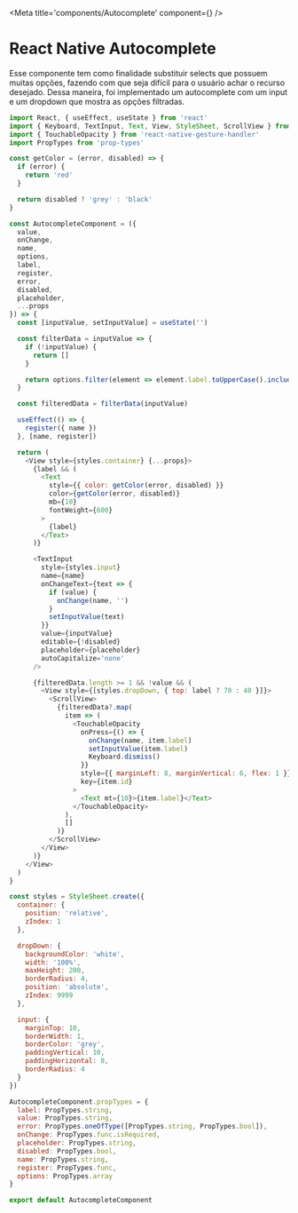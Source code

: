 
<Meta title='components/Autocomplete' component={<Autocomplete/>} />

# React Native Autocomplete

Esse componente tem como finalidade substituir selects que possuem muitas opções, fazendo com que seja difícil para o usuário achar o recurso desejado. Dessa maneira, foi implementado um autocomplete com um input e um dropdown que mostra as opções filtradas.

```js
import React, { useEffect, useState } from 'react'
import { Keyboard, TextInput, Text, View, StyleSheet, ScrollView } from 'react-native'
import { TouchableOpacity } from 'react-native-gesture-handler'
import PropTypes from 'prop-types'

const getColor = (error, disabled) => {
  if (error) {
    return 'red'
  }

  return disabled ? 'grey' : 'black'
}

const AutocompleteComponent = ({
  value,
  onChange,
  name,
  options,
  label,
  register,
  error,
  disabled,
  placeholder,
  ...props
}) => {
  const [inputValue, setInputValue] = useState('')

  const filterData = inputValue => {
    if (!inputValue) {
      return []
    }

    return options.filter(element => element.label.toUpperCase().includes(inputValue.toUpperCase()))
  }

  const filteredData = filterData(inputValue)

  useEffect(() => {
    register({ name })
  }, [name, register])

  return (
    <View style={styles.container} {...props}>
      {label && (
        <Text
          style={{ color: getColor(error, disabled) }}
          color={getColor(error, disabled)}
          mb={10}
          fontWeight={600}
        >
          {label}
        </Text>
      )}

      <TextInput
        style={styles.input}
        name={name}
        onChangeText={text => {
          if (value) {
            onChange(name, '')
          }
          setInputValue(text)
        }}
        value={inputValue}
        editable={!disabled}
        placeholder={placeholder}
        autoCapitalize='none'
      />

      {filteredData.length >= 1 && !value && (
        <View style={[styles.dropDown, { top: label ? 70 : 40 }]}>
          <ScrollView>
            {filteredData?.map(
              item => (
                <TouchableOpacity
                  onPress={() => {
                    onChange(name, item.label)
                    setInputValue(item.label)
                    Keyboard.dismiss()
                  }}
                  style={{ marginLeft: 8, marginVertical: 6, flex: 1 }}
                  key={item.id}
                >
                  <Text mt={10}>{item.label}</Text>
                </TouchableOpacity>
              ),
              []
            )}
          </ScrollView>
        </View>
      )}
    </View>
  )
}

const styles = StyleSheet.create({
  container: {
    position: 'relative',
    zIndex: 1
  },

  dropDown: {
    backgroundColor: 'white',
    width: '100%',
    maxHeight: 200,
    borderRadius: 4,
    position: 'absolute',
    zIndex: 9999
  },

  input: {
    marginTop: 10,
    borderWidth: 1,
    borderColor: 'grey',
    paddingVertical: 10,
    paddingHorizontal: 8,
    borderRadius: 4
  }
})

AutocompleteComponent.propTypes = {
  label: PropTypes.string,
  value: PropTypes.string,
  error: PropTypes.oneOfType([PropTypes.string, PropTypes.bool]),
  onChange: PropTypes.func.isRequired,
  placeholder: PropTypes.string,
  disabled: PropTypes.bool,
  name: PropTypes.string,
  register: PropTypes.func,
  options: PropTypes.array
}

export default AutocompleteComponent
```
